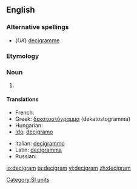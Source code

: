 ==English==

===Alternative spellings===
*(''UK'') [[decigramme]]

===Etymology===
{{prefix|deci|gram}}

===Noun===
{{en-noun}}

# {{SI-unit|deci|gram|mass}}

====Translations====
{{trans-top|metric measurement}}
* French: {{t+|fr|décigramme}}
* Greek: [[δεκατοστόγραμμα]] (dekatostogramma)
* Hungarian: {{t-|hu|decigramm}}
* [[Ido]]: [[decigramo]]
{{trans-mid}}
* Italian: [[decigrammo]] {{m}}
* Latin: [[decigramma]]
* Russian: {{t+|ru|дециграмм|m|tr=detsigrámm|sc=Cyrl}}
{{trans-bottom}}

[[Category:SI units]]

[[io:decigram]]
[[ta:decigram]]
[[vi:decigram]]
[[zh:decigram]]